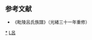 {{Navbox
| name  = 毗陵呂氏
| title = [[毗陵|毘陵]]（[[武進縣|武進]]）呂氏
| state = {{{state<includeonly>|collapsed</includeonly>}}}

| group1 = 宅邸
| list1 = [[呂宮府|前北岸 呂宮府]]　·　[[呂思勉故居|十子街 呂氏祖居]]

| list2 =
<center>
{{familytree/start |style = font-size: 100%; }}
<div style="text-align: left;">遷常州第四世</div>
{{chart| cih |v| yon |-| lia |-| tan |-| szo |-| xcu |-| bya |-| jin |v| zsu |-| chi |-| xpe |-| tai | |cih=呂玘|yon=呂鏞|lia=呂濂|tan=呂棠|szo=呂時中|xcu=呂先春|bya=呂賓陽|jin=呂鏡|zsu=呂柱書|chi=呂齊|xpe=呂仙培|tai=[[呂泰 (清朝)|呂泰]]}}
{{chart| | | |!| | | | | | | | | | | | | | | | | | | | | | | | | | | |!| |}}
{{chart| | | |!| | | | | | | | | | | | | | | | | | | | | | | | | | | |`| dsu |v| lai |-| jsh |~| pru |-| qin |-| kco |-| yuu | |dsu=呂丹書|lai=呂鳳來|jsh=呂景尚|pru=呂鵬瑞{{smallsup|1}}|qin=呂重慶|kco=呂克疇|yuu=[[呂昱]]}}
{{chart| | | |!| | | | | | | | | | | | | | | | | | | | | | | | | | | | | | | |`| shi |-| jch |-| zhn | |shi=呂适|jch=呂景謙|zhn=[[呂志恆 (清朝)|呂志恒]]}}
{{chart| | | |!| | | | |}}

{{chart| | | |`| zen |-| muh |-| yze |-| chy |-| gon |v| fho |-| twn |v| txu |-| erh |-| zbi |-| yis | | | | | | | | | | | | | |zen=呂鎮|muh=呂沐|yze=呂應徵|chy=呂程雲|gon=[[呂宮]]|fho=呂方洪|twn=呂廷鵷|txu=呂同勗|erh=呂爾厚|zbi=呂子璸|yis=[[呂儀孫]]
|boxstyle_ gon =background-color: #ff0;}}
{{chart| | | | | | | | | | | | | | | | | | | | | | | |!| | | | | | | |!| | | | | | | | | | | | | | | | | | | | | | | | | | | | |}}
{{chart| | | | | | | | | | | | | | | | | | | | | | | |!| | | | | | | |)| lin |v| ery | | | | | | | | | | | | | | | | | | | | | |lin=[[呂瀶]]|ery=[[呂爾益]]
|boxstyle_ lin =background-color: #ff0;}}
{{chart| | | | | | | | | | | | | | | | | | | | | | | |!| | | | | | | |!| | | |)| erc | |erc=[[呂爾昌]]
|boxstyle_ erc =background-color: #ff0;}}
{{chart| | | | | | | | | | | | | | | | | | | | | | | |!| | | | | | | |!| | | |)| erz |-| zsa |-| ysn |-| mxi |-| dji |-| sim | |erz=呂爾喆|zsa=[[呂子珊]]|ysn=[[呂佑孫]]|mxi=[[呂懋先]]|dji=呂德驥|sim=[[呂思勉]]}}
{{chart| | | | | | | | | | | | | | | | | | | | | | | |!| | | | | | | |!| | | |!| | | | | | | | | | | | | | | | | | | | | | | | |}}
{{chart| | | | | | | | | | | | | | | | | | | | | | | |!| | | | | | | |!| | | |`| erx |v| zyu |-| jsn |-| sen | | | | | | | | | |erx=呂爾禧|zyu=[[呂子鈺]]|jsn=[[呂儁孫]]|sen=[[呂懋深]]}}
{{chart| | | | | | | | | | | | | | | | | | | | | | | |!| | | | | | | |!| | | | | | | |!| | | | | | | | | | | | | | | | | | | | |}}
{{chart| | | | | | | | | | | | | | | | | | | | | | | |!| | | | | | | |!| | | | | | | |`| zba |v| qsn |v| hen | | | | | | | | | |zba=[[呂子班]]|qsn=[[呂佺孫]]|hen=[[呂懋恆]]
|boxstyle_ zba =background-color: #ff0;|boxstyle_ qsn =background-color: #ff0;}}
{{chart| | | | | | | | | | | | | | | | | | | | | | | |!| | | | | | | |!| | | | | | | | | | | |!| | | |`| ron | | | | | | | | | |ron=[[呂懋榮]]}}
{{chart| | | | | | | | | | | | | | | | | | | | | | | |!| | | | | | | |!| | | | | | | | | | | |)| jis |-| xun | | | | | | | | | |jis=[[呂佶孫]]|xun=[[呂懋勳]]}}
{{chart| | | | | | | | | | | | | | | | | | | | | | | |!| | | | | | | |!| | | | | | | | | | | |)| fen |-| sun | | | | | | | | | |fen=呂備孫|sun=[[呂懋賞]]}}
{{chart| | | | | | | | | | | | | | | | | | | | | | | |!| | | | | | | |!| | | | | | | | | | | |`| gsn |-| mgu | | | | | | | | | |gsn=[[呂倌孫]]|mgu=[[呂懋光]]
|boxstyle_ gsn =background-color: #ff0;|boxstyle_ mgu =background-color: #ff0;}}
{{chart| | | | | | | | | | | | | | | | | | | | | | | |!| | | | | | | |!| |}}
{{chart| | | | | | | | | | | | | | | | | | | | | | | |!| | | | | | | |`| yua |-| shn |-| zyu |-| wei | | | | | | | | | | | | | |yua=呂沅|shn=呂爾繩|zyu=呂子瑜|wei=[[呂偉孫]]}}
{{chart| | | | | | | | | | | | | | | | | | | | | | | |!| | | | | | | | | |}}
{{chart| | | | | | | | | | | | | | | | | | | | | | | |`| fja |v| kue |v| zlu |v| rng | | | | | | | | | | | | | | | | | | | | | |fja=呂方嘉|kue=呂錕|zlu=呂仲呂|rng=[[呂榮光]]
|boxstyle_ rng =background-color: #ff0;}}
{{chart| | | | | | | | | | | | | | | | | | | | | | | | | | | |!| | | |!| | | |`| gfu |-| yan |-| wzu |-| bjn | | | | | | | | | |gfu=[[呂光復]]|yan=呂星燕|wzu=呂慰祖|bjn=[[呂邦俊]]
|boxstyle_ bjn =background-color: #ff0;}}
{{chart| | | | | | | | | | | | | | | | | | | | | | | | | | | |!| | | |!| |}}
{{chart| | | | | | | | | | | | | | | | | | | | | | | | | | | |!| | | |)| huo |-| tji |-| sgu |-| jie | | | | | | | | | | | | | |huo=呂大濩|tji=呂廷杰|sgu=呂森桂|jie=[[呂捷孫]]}}
{{chart| | | | | | | | | | | | | | | | | | | | | | | | | | | |!| | | |`| rli |-| tfe |-| zxi |v| sln |-| jwu | | | | | | | | | |rli=呂汝礪|tfe=呂廷棻|zxi=呂兆行|sln=呂嗣麟|jwu=[[呂繼午]]}}
{{chart| | | | | | | | | | | | | | | | | | | | | | | | | | | |!| | | | | | | | | | | | | | | |`| zqi | | | | | | | | | | | | | |zqi=[[呂振騏]]
|boxstyle_ zqi =background-color: #ff0;}}
{{chart| | | | | | | | | | | | | | | | | | | | | | | | | | | |!| |}}
{{chart| | | | | | | | | | | | | | | | | | | | | | | | | | | |`| jun |-| hau |-| yat |-| xin |-| zax |-| sje |-| cen |-| jdu | |jun=呂鈞|hau=呂灝|yat=呂揚廷|xin=[[呂星垣]]|zax=[[呂兆熊 (道光舉人)|呂兆熊]]|sje=呂士珍|cen=呂鏡澂|jdu=[[呂景端]]}}
{{familytree/end}}</center>

|belowstyle = text-align:left;
|below = 本家族樹僅列出家族中進士（黃底）、官七品以上者，以及對譜系關聯較重要的人物，其餘子女未包括在內。<br />
【註1】景尚無嗣，以弟夢菼長子鵬瑞入嗣。
}}<noinclude>

== 参考文献 ==
* 《毗陵呂氏族譜》（光緒三十一年重修）

[[Category:毗陵呂氏|*]]
[[Category:中国家族模板|L呂]]
</noinclude>